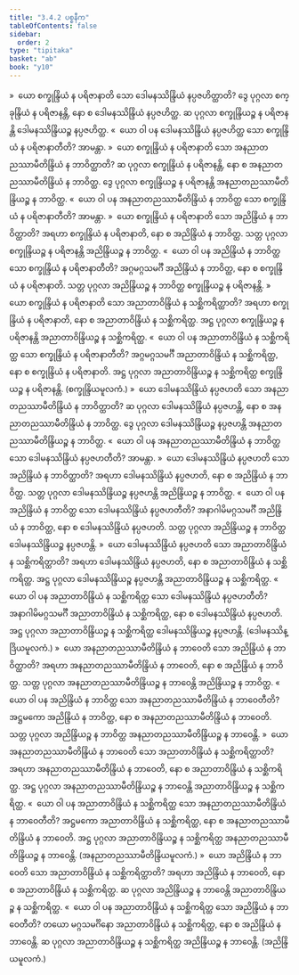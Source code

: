 ```yaml
---
title: "3.4.2 ပစ္စနီက"
tableOfContents: false
sidebar:
  order: 2
type: "tipitaka"
basket: "ab"
book: "y10"
---
```



<DynamicBreadcrumb />

<Division number="463" book="y10" e="ch" v="35" p="320">

<Paragraph number="4238" book="y10">
»  ယော စက္ခုန္ဒြိယံ န ပရိဇာနာတိ သော ဒေါမနဿိန္ဒြိယံ နပ္ပဇဟိတ္ထာတိ?
</Paragraph>

<Paragraph number="4239" book="y10">
ဒွေ ပုဂ္ဂလာ စက္ခုန္ဒြိယံ န ပရိဇာနန္တိ, နော စ ဒေါမနဿိန္ဒြိယံ နပ္ပဇဟိတ္ထ. ဆ ပုဂ္ဂလာ စက္ခုန္ဒြိယဉ္စ န ပရိဇာနန္တိ ဒေါမနဿိန္ဒြိယဉ္စ နပ္ပဇဟိတ္ထ.
</Paragraph>

<Paragraph number="4240" book="y10">
«  ယော ဝါ ပန ဒေါမနဿိန္ဒြိယံ နပ္ပဇဟိတ္ထ သော စက္ခုန္ဒြိယံ န ပရိဇာနာတီတိ? အာမန္တာ.
</Paragraph>

<Paragraph number="4241" book="y10">
»  ယော စက္ခုန္ဒြိယံ န ပရိဇာနာတိ သော အနညာတညဿာမီတိန္ဒြိယံ န ဘာဝိတ္ထာတိ?
</Paragraph>

<Paragraph number="4242" book="y10">
ဆ ပုဂ္ဂလာ စက္ခုန္ဒြိယံ န ပရိဇာနန္တိ, နော စ အနညာတညဿာမီတိန္ဒြိယံ န ဘာဝိတ္ထ. ဒွေ ပုဂ္ဂလာ စက္ခုန္ဒြိယဉ္စ န ပရိဇာနန္တိ အနညာတညဿာမီတိန္ဒြိယဉ္စ န ဘာဝိတ္ထ.
</Paragraph>

<Paragraph number="4243" book="y10">
«  ယော ဝါ ပန အနညာတညဿာမီတိန္ဒြိယံ န ဘာဝိတ္ထ သော စက္ခုန္ဒြိယံ န ပရိဇာနာတီတိ? အာမန္တာ.
</Paragraph>

<Paragraph number="4244" book="y10">
»  ယော စက္ခုန္ဒြိယံ န ပရိဇာနာတိ သော အညိန္ဒြိယံ န ဘာဝိတ္ထာတိ?
</Paragraph>

<Paragraph number="4245" book="y10">
အရဟာ စက္ခုန္ဒြိယံ န ပရိဇာနာတိ, နော စ အညိန္ဒြိယံ န ဘာဝိတ္ထ. သတ္တ ပုဂ္ဂလာ စက္ခုန္ဒြိယဉ္စ န ပရိဇာနန္တိ အညိန္ဒြိယဉ္စ န ဘာဝိတ္ထ.
</Paragraph>

<Paragraph number="4246" book="y10">
«  ယော ဝါ ပန အညိန္ဒြိယံ န ဘာဝိတ္ထ သော စက္ခုန္ဒြိယံ န ပရိဇာနာတီတိ?
</Paragraph>

<Paragraph number="4247" book="y10">
အဂ္ဂမဂ္ဂသမင်္ဂီ အညိန္ဒြိယံ န ဘာဝိတ္ထ, နော စ စက္ခုန္ဒြိယံ န ပရိဇာနာတိ. သတ္တ ပုဂ္ဂလာ အညိန္ဒြိယဉ္စ န ဘာဝိတ္ထ စက္ခုန္ဒြိယဉ္စ န ပရိဇာနန္တိ.
</Paragraph>

<Paragraph number="4248" book="y10">
»  ယော စက္ခုန္ဒြိယံ န ပရိဇာနာတိ သော အညာတာဝိန္ဒြိယံ န သစ္ဆိကရိတ္ထာတိ?
</Paragraph>

<Paragraph number="4249" book="y10">
အရဟာ စက္ခုန္ဒြိယံ န ပရိဇာနာတိ, နော စ အညာတာဝိန္ဒြိယံ န သစ္ဆိကရိတ္ထ. အဋ္ဌ ပုဂ္ဂလာ စက္ခုန္ဒြိယဉ္စ န ပရိဇာနန္တိ အညာတာဝိန္ဒြိယဉ္စ န သစ္ဆိကရိတ္ထ.
</Paragraph>

<Paragraph number="4250" book="y10">
«  ယော ဝါ ပန အညာတာဝိန္ဒြိယံ န သစ္ဆိကရိတ္ထ သော စက္ခုန္ဒြိယံ န ပရိဇာနာတီတိ?
</Paragraph>

<Paragraph number="4251" book="y10">
အဂ္ဂမဂ္ဂသမင်္ဂီ အညာတာဝိန္ဒြိယံ န သစ္ဆိကရိတ္ထ, နော စ စက္ခုန္ဒြိယံ န ပရိဇာနာတိ. အဋ္ဌ ပုဂ္ဂလာ အညာတာဝိန္ဒြိယဉ္စ န သစ္ဆိကရိတ္ထ စက္ခုန္ဒြိယဉ္စ န ပရိဇာနန္တိ. (စက္ခုန္ဒြိယမူလကံ.)
</Paragraph>

</Division>
<Division number="464" book="y10" e="ch" v="35" p="321">

<Paragraph number="4252" book="y10">
»  ယော ဒေါမနဿိန္ဒြိယံ နပ္ပဇဟတိ သော အနညာတညဿာမီတိန္ဒြိယံ န ဘာဝိတ္ထာတိ?
</Paragraph>

<Paragraph number="4253" book="y10">
ဆ ပုဂ္ဂလာ ဒေါမနဿိန္ဒြိယံ နပ္ပဇဟန္တိ, နော စ အနညာတညဿာမီတိန္ဒြိယံ န ဘာဝိတ္ထ. ဒွေ ပုဂ္ဂလာ ဒေါမနဿိန္ဒြိယဉ္စ နပ္ပဇဟန္တိ အနညာတညဿာမီတိန္ဒြိယဉ္စ န ဘာဝိတ္ထ.
</Paragraph>

<Paragraph number="4254" book="y10">
«  ယော ဝါ ပန အနညာတညဿာမီတိန္ဒြိယံ န ဘာဝိတ္ထ သော ဒေါမနဿိန္ဒြိယံ နပ္ပဇဟတီတိ? အာမန္တာ.
</Paragraph>

<Paragraph number="4255" book="y10">
»  ယော ဒေါမနဿိန္ဒြိယံ နပ္ပဇဟတိ သော အညိန္ဒြိယံ န ဘာဝိတ္ထာတိ?
</Paragraph>

<Paragraph number="4256" book="y10">
အရဟာ ဒေါမနဿိန္ဒြိယံ နပ္ပဇဟတိ, နော စ အညိန္ဒြိယံ န ဘာဝိတ္ထ. သတ္တ ပုဂ္ဂလာ ဒေါမနဿိန္ဒြိယဉ္စ နပ္ပဇဟန္တိ အညိန္ဒြိယဉ္စ န ဘာဝိတ္ထ.
</Paragraph>

<Paragraph number="4257" book="y10">
«  ယော ဝါ ပန အညိန္ဒြိယံ န ဘာဝိတ္ထ သော ဒေါမနဿိန္ဒြိယံ နပ္ပဇဟတီတိ?
</Paragraph>

<Paragraph number="4258" book="y10">
အနာဂါမိမဂ္ဂသမင်္ဂီ အညိန္ဒြိယံ န ဘာဝိတ္ထ, နော စ ဒေါမနဿိန္ဒြိယံ နပ္ပဇဟတိ. သတ္တ ပုဂ္ဂလာ အညိန္ဒြိယဉ္စ န ဘာဝိတ္ထ ဒေါမနဿိန္ဒြိယဉ္စ နပ္ပဇဟန္တိ.
</Paragraph>

<Paragraph number="4259" book="y10">
»  ယော ဒေါမနဿိန္ဒြိယံ နပ္ပဇဟတိ သော အညာတာဝိန္ဒြိယံ န သစ္ဆိကရိတ္ထာတိ?
</Paragraph>

<Paragraph number="4260" book="y10">
အရဟာ ဒေါမနဿိန္ဒြိယံ နပ္ပဇဟတိ, နော စ အညာတာဝိန္ဒြိယံ န သစ္ဆိကရိတ္ထ. အဋ္ဌ ပုဂ္ဂလာ ဒေါမနဿိန္ဒြိယဉ္စ နပ္ပဇဟန္တိ အညာတာဝိန္ဒြိယဉ္စ န သစ္ဆိကရိတ္ထ.
</Paragraph>

<Paragraph number="4261" book="y10">
«  ယော ဝါ ပန အညာတာဝိန္ဒြိယံ န သစ္ဆိကရိတ္ထ သော ဒေါမနဿိန္ဒြိယံ နပ္ပဇဟတီတိ?
</Paragraph>

<Paragraph number="4262" book="y10">
အနာဂါမိမဂ္ဂသမင်္ဂီ အညာတာဝိန္ဒြိယံ န သစ္ဆိကရိတ္ထ, နော စ ဒေါမနဿိန္ဒြိယံ နပ္ပဇဟတိ. အဋ္ဌ ပုဂ္ဂလာ အညာတာဝိန္ဒြိယဉ္စ န သစ္ဆိကရိတ္ထ ဒေါမနဿိန္ဒြိယဉ္စ နပ္ပဇဟန္တိ. (ဒေါမနဿိန္ဒြိယမူလကံ.)
</Paragraph>

</Division>
<Division number="465" book="y10" e="ch" v="35" p="322">

<Paragraph number="4263" book="y10">
»  ယော အနညာတညဿာမီတိန္ဒြိယံ န ဘာဝေတိ သော အညိန္ဒြိယံ န ဘာဝိတ္ထာတိ?
</Paragraph>

<Paragraph number="4264" book="y10">
အရဟာ အနညာတညဿာမီတိန္ဒြိယံ န ဘာဝေတိ, နော စ အညိန္ဒြိယံ န ဘာဝိတ္ထ. သတ္တ ပုဂ္ဂလာ အနညာတညဿာမီတိန္ဒြိယဉ္စ န ဘာဝေန္တိ အညိန္ဒြိယဉ္စ န ဘာဝိတ္ထ.
</Paragraph>

<Paragraph number="4265" book="y10">
«  ယော ဝါ ပန အညိန္ဒြိယံ န ဘာဝိတ္ထ သော အနညာတညဿာမီတိန္ဒြိယံ န ဘာဝေတီတိ?
</Paragraph>

<Paragraph number="4266" book="y10">
အဋ္ဌမကော အညိန္ဒြိယံ န ဘာဝိတ္ထ, နော စ အနညာတညဿာမီတိန္ဒြိယံ န ဘာဝေတိ. သတ္တ ပုဂ္ဂလာ အညိန္ဒြိယဉ္စ န ဘာဝိတ္ထ အနညာတညဿာမီတိန္ဒြိယဉ္စ န ဘာဝေန္တိ.
</Paragraph>

<Paragraph number="4267" book="y10">
»  ယော အနညာတညဿာမီတိန္ဒြိယံ န ဘာဝေတိ သော အညာတာဝိန္ဒြိယံ န သစ္ဆိကရိတ္ထာတိ?
</Paragraph>

<Paragraph number="4268" book="y10">
အရဟာ အနညာတညဿာမီတိန္ဒြိယံ န ဘာဝေတိ, နော စ အညာတာဝိန္ဒြိယံ န သစ္ဆိကရိတ္ထ. အဋ္ဌ ပုဂ္ဂလာ အနညာတညဿာမီတိန္ဒြိယဉ္စ န ဘာဝေန္တိ အညာတာဝိန္ဒြိယဉ္စ န သစ္ဆိကရိတ္ထ.
</Paragraph>

<Paragraph number="4269" book="y10">
«  ယော ဝါ ပန အညာတာဝိန္ဒြိယံ န သစ္ဆိကရိတ္ထ သော အနညာတညဿာမီတိန္ဒြိယံ န ဘာဝေတီတိ?
</Paragraph>

<Paragraph number="4270" book="y10">
အဋ္ဌမကော အညာတာဝိန္ဒြိယံ န သစ္ဆိကရိတ္ထ, နော စ အနညာတညဿာမီတိန္ဒြိယံ န ဘာဝေတိ. အဋ္ဌ ပုဂ္ဂလာ အညာတာဝိန္ဒြိယဉ္စ န သစ္ဆိကရိတ္ထ အနညာတညဿာမီတိန္ဒြိယဉ္စ န ဘာဝေန္တိ. (အနညာတညဿာမီတိန္ဒြိယမူလကံ.)
</Paragraph>

</Division>
<Division number="466" book="y10" e="ch" v="35" p="322">

<Paragraph number="4271" book="y10">
»  ယော အညိန္ဒြိယံ န ဘာဝေတိ သော အညာတာဝိန္ဒြိယံ န သစ္ဆိကရိတ္ထာတိ?
</Paragraph>

<Paragraph number="4272" book="y10">
အရဟာ အညိန္ဒြိယံ န ဘာဝေတိ, နော စ အညာတာဝိန္ဒြိယံ န သစ္ဆိကရိတ္ထ. ဆ ပုဂ္ဂလာ အညိန္ဒြိယဉ္စ န ဘာဝေန္တိ အညာတာဝိန္ဒြိယဉ္စ န သစ္ဆိကရိတ္ထ.
</Paragraph>

<Paragraph number="4273" book="y10">
«  ယော ဝါ ပန အညာတာဝိန္ဒြိယံ န သစ္ဆိကရိတ္ထ သော အညိန္ဒြိယံ န ဘာဝေတီတိ?
</Paragraph>

<Paragraph number="4274" book="y10">
တယော မဂ္ဂသမင်္ဂိနော အညာတာဝိန္ဒြိယံ န သစ္ဆိကရိတ္ထ, နော စ အညိန္ဒြိယံ န ဘာဝေန္တိ. ဆ ပုဂ္ဂလာ အညာတာဝိန္ဒြိယဉ္စ န သစ္ဆိကရိတ္ထ အညိန္ဒြိယဉ္စ န ဘာဝေန္တိ. (အညိန္ဒြိယမူလကံ.)
</Paragraph>
</Division>